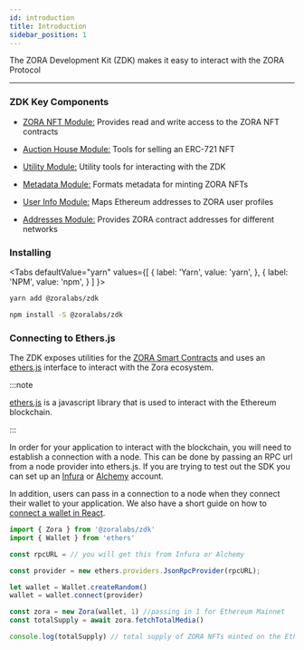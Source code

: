 ```yaml
---
id: introduction
title: Introduction
sidebar_position: 1
---
```



The ZORA Development Kit (ZDK) makes it easy to interact with the ZORA Protocol

---

### ZDK Key Components
* [ZORA NFT Module:](/docs/developer-tools/zdk/zora-nfts) Provides read and write access to the ZORA NFT contracts

* [Auction House Module:](/docs/developer-tools/zdk/auction-house) Tools for selling an ERC-721 NFT

* [Utility Module:](/docs/developer-tools/zdk/utility) Utility tools for interacting with the ZDK

* [Metadata Module:](/docs/developer-tools/zdk/metadata) Formats metadata for minting ZORA NFTs

* [User Info Module:](/docs/developer-tools/zdk/user-info) Maps Ethereum addresses to ZORA user profiles

* [Addresses Module:](/docs/developer-tools/zdk/addresses) Provides ZORA contract addresses for different networks


<!-- **[ZDK Diagram goes here]** -->

### Installing

<Tabs
  defaultValue="yarn"
  values={[
    { label: 'Yarn', value: 'yarn', },
    { label: 'NPM', value: 'npm', }
  ]
}>
<TabItem value="yarn">

```bash
yarn add @zoralabs/zdk
```

</TabItem>
<TabItem value="npm">

```bash
npm install -S @zoralabs/zdk
```

</TabItem>
</Tabs>


### Connecting to Ethers.js 

The ZDK exposes utilities for the [ZORA Smart Contracts](../smart-contracts/smart-contracts) and uses an [ethers.js](https://docs.ethers.io/v5/) interface to interact with the Zora ecosystem.

:::note

[ethers.js](https://docs.ethers.io/v5/) is a javascript library that is used to interact with the Ethereum blockchain.

:::

In order for your application to interact with the blockchain, you will need to establish a connection with a node. 
This can be done by passing an RPC url from a node provider into ethers.js. 
If you are trying to test out the SDK you can set up an [Infura](https://infura.io/product/ethereum) or [Alchemy](https://www.alchemy.com/supernode) account. 

In addition, users can pass in a connection to a node when they connect their wallet to your application.
We also have a short guide on how to [connect a wallet in React](../../guides/react-connect-wallet).

```typescript
import { Zora } from '@zoralabs/zdk'
import { Wallet } from 'ethers'

const rpcURL = // you will get this from Infura or Alchemy 

const provider = new ethers.providers.JsonRpcProvider(rpcURL);

let wallet = Wallet.createRandom()
wallet = wallet.connect(provider)

const zora = new Zora(wallet, 1) //passing in 1 for Ethereum Mainnet
const totalSupply = await zora.fetchTotalMedia()

console.log(totalSupply) // total supply of ZORA NFTs minted on the Ethereum Mainnet
```

